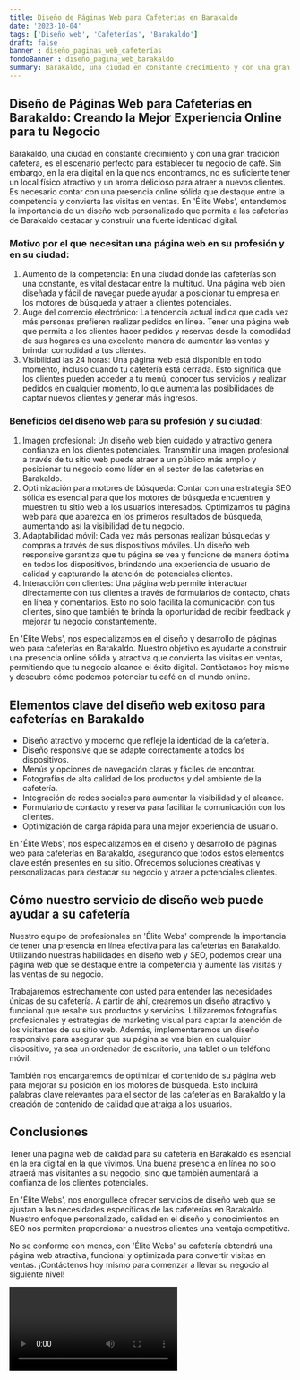 ```yaml
---
title: Diseño de Páginas Web para Cafeterías en Barakaldo
date: '2023-10-04'
tags: ['Diseño web', 'Cafeterías', 'Barakaldo']
draft: false
banner : diseño_paginas_web_cafeterías
fondoBanner : diseño_pagina_web_barakaldo
summary: Barakaldo, una ciudad en constante crecimiento y con una gran tradición cafetera, es el escenario perfecto para establecer tu negocio de café. Sin embargo, en la era digital en la que nos encontramos, no es suficiente tener un local físico atractivo y un aroma delicioso para atraer a nuevos clientes. Es necesario contar con una presencia online sólida que destaque entre la competencia y convierta las visitas en ventas. En 'Élite Webs', entendemos la importancia de un diseño web personalizado que permita a las cafeterías de Barakaldo destacar y construir una fuerte identidad digital.
---
```


## Diseño de Páginas Web para Cafeterías en Barakaldo: Creando la Mejor Experiencia Online para tu Negocio

Barakaldo, una ciudad en constante crecimiento y con una gran tradición cafetera, es el escenario perfecto para establecer tu negocio de café. Sin embargo, en la era digital en la que nos encontramos, no es suficiente tener un local físico atractivo y un aroma delicioso para atraer a nuevos clientes. Es necesario contar con una presencia online sólida que destaque entre la competencia y convierta las visitas en ventas. En 'Élite Webs', entendemos la importancia de un diseño web personalizado que permita a las cafeterías de Barakaldo destacar y construir una fuerte identidad digital.

### Motivo por el que necesitan una página web en su profesión y en su ciudad:

1. Aumento de la competencia: En una ciudad donde las cafeterías son una constante, es vital destacar entre la multitud. Una página web bien diseñada y fácil de navegar puede ayudar a posicionar tu empresa en los motores de búsqueda y atraer a clientes potenciales.
2. Auge del comercio electrónico: La tendencia actual indica que cada vez más personas prefieren realizar pedidos en línea. Tener una página web que permita a los clientes hacer pedidos y reservas desde la comodidad de sus hogares es una excelente manera de aumentar las ventas y brindar comodidad a tus clientes.
3. Visibilidad las 24 horas: Una página web está disponible en todo momento, incluso cuando tu cafetería está cerrada. Esto significa que los clientes pueden acceder a tu menú, conocer tus servicios y realizar pedidos en cualquier momento, lo que aumenta las posibilidades de captar nuevos clientes y generar más ingresos.

### Beneficios del diseño web para su profesión y su ciudad:

1. Imagen profesional: Un diseño web bien cuidado y atractivo genera confianza en los clientes potenciales. Transmitir una imagen profesional a través de tu sitio web puede atraer a un público más amplio y posicionar tu negocio como líder en el sector de las cafeterías en Barakaldo.
2. Optimización para motores de búsqueda: Contar con una estrategia SEO sólida es esencial para que los motores de búsqueda encuentren y muestren tu sitio web a los usuarios interesados. Optimizamos tu página web para que aparezca en los primeros resultados de búsqueda, aumentando así la visibilidad de tu negocio.
3. Adaptabilidad móvil: Cada vez más personas realizan búsquedas y compras a través de sus dispositivos móviles. Un diseño web responsive garantiza que tu página se vea y funcione de manera óptima en todos los dispositivos, brindando una experiencia de usuario de calidad y capturando la atención de potenciales clientes.
4. Interacción con clientes: Una página web permite interactuar directamente con tus clientes a través de formularios de contacto, chats en línea y comentarios. Esto no solo facilita la comunicación con tus clientes, sino que también te brinda la oportunidad de recibir feedback y mejorar tu negocio constantemente.

En 'Élite Webs', nos especializamos en el diseño y desarrollo de páginas web para cafeterías en Barakaldo. Nuestro objetivo es ayudarte a construir una presencia online sólida y atractiva que convierta las visitas en ventas, permitiendo que tu negocio alcance el éxito digital. Contáctanos hoy mismo y descubre cómo podemos potenciar tu café en el mundo online.

<GifSeo />

<Cta />

## Elementos clave del diseño web exitoso para cafeterías en Barakaldo

- Diseño atractivo y moderno que refleje la identidad de la cafetería.
- Diseño responsive que se adapte correctamente a todos los dispositivos.
- Menús y opciones de navegación claras y fáciles de encontrar.
- Fotografías de alta calidad de los productos y del ambiente de la cafetería.
- Integración de redes sociales para aumentar la visibilidad y el alcance.
- Formulario de contacto y reserva para facilitar la comunicación con los clientes.
- Optimización de carga rápida para una mejor experiencia de usuario.

En 'Élite Webs', nos especializamos en el diseño y desarrollo de páginas web para cafeterías en Barakaldo, asegurando que todos estos elementos clave estén presentes en su sitio. Ofrecemos soluciones creativas y personalizadas para destacar su negocio y atraer a potenciales clientes.

## Cómo nuestro servicio de diseño web puede ayudar a su cafetería

Nuestro equipo de profesionales en 'Élite Webs' comprende la importancia de tener una presencia en línea efectiva para las cafeterías en Barakaldo. Utilizando nuestras habilidades en diseño web y SEO, podemos crear una página web que se destaque entre la competencia y aumente las visitas y las ventas de su negocio.

Trabajaremos estrechamente con usted para entender las necesidades únicas de su cafetería. A partir de ahí, crearemos un diseño atractivo y funcional que resalte sus productos y servicios. Utilizaremos fotografías profesionales y estrategias de marketing visual para captar la atención de los visitantes de su sitio web. Además, implementaremos un diseño responsive para asegurar que su página se vea bien en cualquier dispositivo, ya sea un ordenador de escritorio, una tablet o un teléfono móvil.

También nos encargaremos de optimizar el contenido de su página web para mejorar su posición en los motores de búsqueda. Esto incluirá palabras clave relevantes para el sector de las cafeterías en Barakaldo y la creación de contenido de calidad que atraiga a los usuarios.

## Conclusiones

Tener una página web de calidad para su cafetería en Barakaldo es esencial en la era digital en la que vivimos. Una buena presencia en línea no solo atraerá más visitantes a su negocio, sino que también aumentará la confianza de los clientes potenciales.

En 'Élite Webs', nos enorgullece ofrecer servicios de diseño web que se ajustan a las necesidades específicas de las cafeterías en Barakaldo. Nuestro enfoque personalizado, calidad en el diseño y conocimientos en SEO nos permiten proporcionar a nuestros clientes una ventaja competitiva.

No se conforme con menos, con 'Élite Webs' su cafetería obtendrá una página web atractiva, funcional y optimizada para convertir visitas en ventas. ¡Contáctenos hoy mismo para comenzar a llevar su negocio al siguiente nivel!

<Video />

<CtaBot job='Cafeterías' city='Barakaldo'/>

<Gmaps query='Barakaldo+españa+maps' />